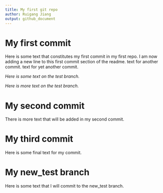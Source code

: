 ```yaml
---
title: My first git repo
author: Ruigang Jiang
output: github_document
---
```


# My first commit

Here is some text that constitutes my first commit in my first repo.
I am now adding a new line to this first commit section of the readme.
text for another commit.
text for yet another commit.

_Here is some text on the test branch._

_Here is more text on the test branch._

# My second commit

There is more text that will be added in my second commit.

# My third commit

Here is some final text for my commit.

# My new_test branch

Here is some text that I will commit to the new_test branch.